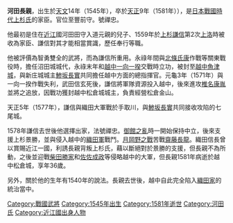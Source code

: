 {{japanese|japanese=河田 長親|kana=かわだ ながちか|romaji=Kawada Nagachika}}
'''河田長親'''，出生於[[天文|天文]]14年（1545年），卒於[[天正_(日本)|天正]]9年（1581年）），是[[戰國_(日本)|日本戰國時代]][[上杉氏|上杉氏]]的家臣。官位至豐前守。號禪忠。

他最初是住在[[近江國|近江]]國河田田守入道元親的兒子、1559年於[[上杉謙信|上杉謙信]]第2次[[上洛|上洛]]時被收為家臣、謙信對其才能相當賞識，歷任奉行等職。

他被評價為智勇雙全的武將，而為謙信所重用。永祿年間與[[北條氏康|北條氏康]]作戰等關東戰役時，擔任沼田城城代，永祿末年和[[越中國|越中]][[一向一揆|一向一揆]]交戰時立功，被封至[[越中|越中]][[魚津城|魚津城]]，與新庄城城主[[鯵坂長實|鯵坂長實]]共同擔任越中方面的總指揮官。元龜3年（1571年）與一向一揆作戰失利，武田信玄死後，謙信將軍隊資源投入越中，後來進攻[[椎名康胤|椎名康胤]]並將之追放，因戰功獲封越中松倉城城主，負責經營松倉金山。

天正5年（1577年），謙信與織田大軍戰於手取川，與[[鯵坂長實|鯵坂長實]]共同接收攻陷的七尾城。

1578年謙信去世後他選擇出家，法號禪忠。[[御館之亂|御館之亂]]時一開始保持中立，後來支援上杉景勝，並與侵入越中的[[織田氏|織田軍]]戰鬥。[[月岡野之戰|月岡野之戰]]苦戰[[齋藤長龍|齋藤長龍]]。織田信長曾以賞賜近江一國，利誘長親背叛上杉氏，藉以斷絕對於景勝的支援，但長親不為所動，之後並迎戰[[柴田勝家|柴田勝家]]和[[佐佐成政|佐佐成政]]等侵略越中的大軍，但長親1581年病逝於越中松倉城，享年36歲。

另外，關於他的生年有1540年的說法。長親去世後，越中自此完全陷入[[織田氏|織田家]]的統治當中。
{{越後長尾家歷代當主}}
{{DEFAULTSORT:Kawada Nagachika}}

[[Category:戰國武將|Category:戰國武將]]
[[Category:1545年出生|Category:1545年出生]]
[[Category:1581年逝世|Category:1581年逝世]]
[[Category:河田氏|Category:河田氏]]
[[Category:近江國出身人物|Category:近江國出身人物]]